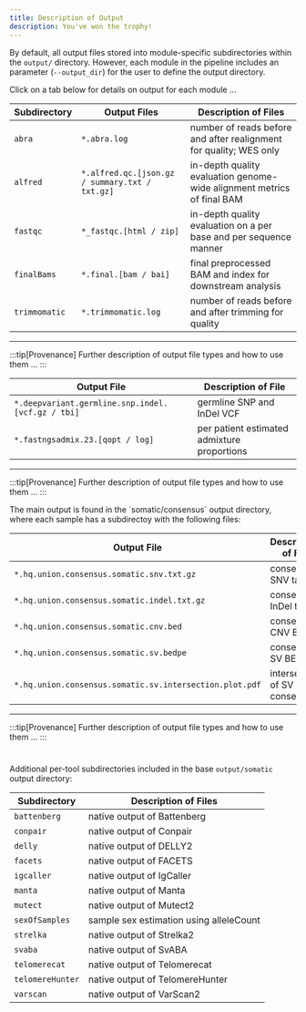 ```yaml
---
title: Description of Output
description: You've won the trophy!
---
```

By default, all output files stored into module-specific subdirectories within the `output/` directory. However, each module in the pipeline includes an parameter (`--output_dir`) for the user to define the output directory.

Click on a tab below for details on output for each module ...


<Tabs>
  <TabItem label="Preprocessing">

  | Subdirectory | Output Files | Description of Files |
  | --- | --- | --- |
  | `abra` | `*.abra.log` | number of reads before and after realignment for quality; WES only |
  | `alfred` | `*.alfred.qc.[json.gz / summary.txt / txt.gz]` | in-depth quality evaluation genome-wide alignment metrics of final BAM | 
  | `fastqc` | `*_fastqc.[html / zip]` | in-depth quality evaluation on a per base and per sequence manner |
  | `finalBams` | `*.final.[bam / bai]` | final preprocessed BAM and index for downstream analysis |
  | `trimmomatic` | `*.trimmomatic.log` | number of reads before and after trimming for quality |

  ---

  :::tip[Provenance]
  Further description of output file types and how to use them ...
  [<Icon name="information" color="goldenrod" size="1.5rem"/>](https://pblaney.github.io/mgp1000-docs/reference/ref/#output)
  :::

  </TabItem>
  <TabItem label="Germline">

  | Output File | Description of File |
  | --- | --- |
  | `*.deepvariant.germline.snp.indel.[vcf.gz / tbi]` | germline SNP and InDel VCF |
  | `*.fastngsadmix.23.[qopt / log]` | per patient estimated admixture proportions |
  
  ---

  :::tip[Provenance]
  Further description of output file types and how to use them ...
  [<Icon name="information" color="goldenrod" size="1.5rem"/>](https://pblaney.github.io/mgp1000-docs/reference/ref/#output-1)
  :::

  </TabItem>
  <TabItem label="Somatic">
  The main output is found in the `somatic/consensus` output directory, where each sample has a subdirectoy with the following files:

  | Output File | Description of File |
  | --- | --- |
  | `*.hq.union.consensus.somatic.snv.txt.gz` | consensus SNV table |
  | `*.hq.union.consensus.somatic.indel.txt.gz` | consensus InDel table |
  | `*.hq.union.consensus.somatic.cnv.bed` | consensus CNV BED |
  | `*.hq.union.consensus.somatic.sv.bedpe` | consensus SV BEDPE |
  | `*.hq.union.consensus.somatic.sv.intersection.plot.pdf` | intersection of SV caller consensus |
  
  ---

  :::tip[Provenance]
  Further description of output file types and how to use them ...
  [<Icon name="information" color="goldenrod" size="1.5rem"/>](https://pblaney.github.io/mgp1000-docs/reference/ref/#output-2)
  :::

  #

  Additional per-tool subdirectories included in the base `output/somatic` output directory:

  | Subdirectory | Description of Files |
  | --- | --- |
  | `battenberg` | native output of Battenberg |
  | `conpair` | native output of Conpair |
  | `delly` | native output of DELLY2 |
  | `facets` | native output of FACETS |
  | `igcaller` | native output of IgCaller |
  | `manta` | native output of Manta |
  | `mutect` | native output of Mutect2 |
  | `sexOfSamples` | sample sex estimation using alleleCount |
  | `strelka` | native output of Strelka2 |
  | `svaba` | native output of SvABA |
  | `telomerecat` | native output of Telomerecat |
  | `telomereHunter` | native output of TelomereHunter |
  | `varscan` | native output of VarScan2 |

  </TabItem>
</Tabs>
